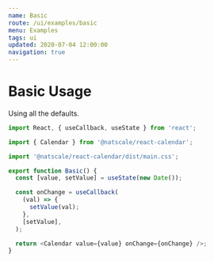 ```yaml
---
name: Basic
route: /ui/examples/basic
menu: Examples
tags: ui
updated: 2020-07-04 12:00:00
navigation: true
---
```



# Basic Usage

Using all the defaults.

<Basic />

```js
import React, { useCallback, useState } from 'react';

import { Calendar } from '@natscale/react-calendar';

import '@natscale/react-calendar/dist/main.css';

export function Basic() {
  const [value, setValue] = useState(new Date());

  const onChange = useCallback(
    (val) => {
      setValue(val);
    },
    [setValue],
  );

  return <Calendar value={value} onChange={onChange} />;
}
```
